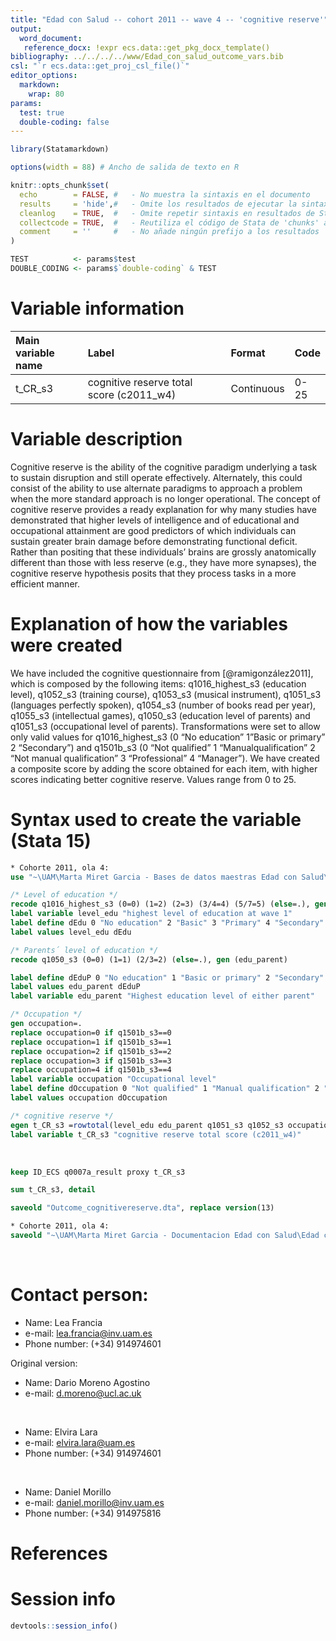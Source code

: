```yaml
---
title: "Edad con Salud -- cohort 2011 -- wave 4 -- 'cognitive reserve'"
output:
  word_document:
   reference_docx: !expr ecs.data::get_pkg_docx_template()
bibliography: ../../../../www/Edad_con_salud_outcome_vars.bib 
csl: "`r ecs.data::get_proj_csl_file()`"
editor_options: 
  markdown:
    wrap: 80
params:
  test: true
  double-coding: false
---
```


```r

library(Statamarkdown)

options(width = 88) # Ancho de salida de texto en R

knitr::opts_chunk$set( 
  echo        = FALSE, #   - No muestra la sintaxis en el documento
  results     = 'hide',#   - Omite los resultados de ejecutar la sintaxis
  cleanlog    = TRUE,  #   - Omite repetir sintaxis en resultados de Stata
  collectcode = TRUE,  #   - Reutiliza el código de Stata de 'chunks' anteriores
  comment     = ''     #   - No añade ningún prefijo a los resultados
)

TEST          <- params$test
DOUBLE_CODING <- params$`double-coding` & TEST
```

# Variable information

| Main variable name | Label                                    | Format     | Code |
|:-------------------|:-----------------------------------------|:-----------|:-----|
| t_CR_s3            | cognitive reserve total score (c2011_w4) | Continuous | 0-25 |

# Variable description

Cognitive reserve is the ability of the cognitive paradigm underlying a task to
sustain disruption and still operate effectively. Alternately, this could
consist of the ability to use alternate paradigms to approach a problem when the
more standard approach is no longer operational. The concept of cognitive
reserve provides a ready explanation for why many studies have demonstrated that
higher levels of intelligence and of educational and occupational attainment are
good predictors of which individuals can sustain greater brain damage before
demonstrating functional deficit. Rather than positing that these individuals'
brains are grossly anatomically different than those with less reserve (e.g.,
they have more synapses), the cognitive reserve hypothesis posits that they
process tasks in a more efficient manner.

# Explanation of how the variables were created

We have included the cognitive questionnaire from [@ramigonzález2011], which is
composed by the following items: q1016_highest_s3 (education level), q1052_s3
(training course), q1053_s3 (musical instrument), q1051_s3 (languages perfectly
spoken), q1054_s3 (number of books read per year), q1055_s3 (intellectual
games), q1050_s3 (education level of parents) and q1051_s3 (occupational level
of parents). Transformations were set to allow only valid values for
q1016_highest_s3 (0 "No education" 1"Basic or primary" 2 "Secondary") and
q1501b_s3 (0 "Not qualified" 1 "Manualqualification" 2 "Not manual
qualification" 3 "Professional" 4 "Manager"). We have created a composite score
by adding the score obtained for each item, with higher scores indicating better
cognitive reserve. Values range from 0 to 25.

# Syntax used to create the variable (Stata 15)

```stata
* Cohorte 2011, ola 4:
use "~\UAM\Marta Miret Garcia - Bases de datos maestras Edad con Salud\Ola_4\Cohorte 2011\rawdata_c2011w4.dta"

```

```stata
/* Level of education */
recode q1016_highest_s3 (0=0) (1=2) (2=3) (3/4=4) (5/7=5) (else=.), gen (level_edu)
label variable level_edu "highest level of education at wave 1"
label define dEdu 0 "No education" 2 "Basic" 3 "Primary" 4 "Secondary" 5 "Tertiary"
label values level_edu dEdu

/* Parents´ level of education */
recode q1050_s3 (0=0) (1=1) (2/3=2) (else=.), gen (edu_parent)

label define dEduP 0 "No education" 1 "Basic or primary" 2 "Secondary" 
label values edu_parent dEduP
label variable edu_parent "Highest education level of either parent"

/* Occupation */
gen occupation=.
replace occupation=0 if q1501b_s3==0 
replace occupation=1 if q1501b_s3==1 
replace occupation=2 if q1501b_s3==2 
replace occupation=3 if q1501b_s3==3 
replace occupation=4 if q1501b_s3==4 
label variable occupation "Occupational level"
label define dOccupation 0 "Not qualified" 1 "Manual qualification" 2 "Not manual qualification" 3 "Professional" 4 "Manager"
label values occupation dOccupation

/* cognitive reserve */
egen t_CR_s3 =rowtotal(level_edu edu_parent q1051_s3 q1052_s3 occupation q1053_s3 q1054_s3 q1055_s3)
label variable t_CR_s3 "cognitive reserve total score (c2011_w4)"
```

<br>

```stata
keep ID_ECS q0007a_result proxy t_CR_s3

sum t_CR_s3, detail
```

```stata
saveold "Outcome_cognitivereserve.dta", replace version(13)
```

```stata

* Cohorte 2011, ola 4:
saveold "~\UAM\Marta Miret Garcia - Documentacion Edad con Salud\Edad con salud - Ola 4\Outcomes\Cohorte 2011\Outcome datasets\Outcome_cognitivereserve.dta", replace version(13)

```

<br>

# Contact person:

-   Name: Lea Francia
-   e-mail: [lea.francia\@inv.uam.es](mailto:lea.francia@inv.uam.es){.email}
-   Phone number: (+34) 914974601

Original version:

-   Name: Dario Moreno Agostino
-   e-mail: [d.moreno\@ucl.ac.uk](mailto:d.moreno@ucl.ac.uk){.email}

<br>

-   Name: Elvira Lara
-   e-mail: [elvira.lara\@uam.es](mailto:elvira.lara@uam.es){.email}
-   Phone number: (+34) 914974601

<br>

-   Name: Daniel Morillo
-   e-mail:
    [daniel.morillo\@inv.uam.es](mailto:daniel.morillo@inv.uam.es){.email}
-   Phone number: (+34) 914975816

# References

::: {#refs}
:::

\newpage

# Session info

```r
devtools::session_info()
```
